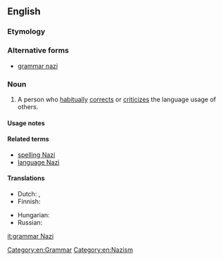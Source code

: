 ==English==

===Etymology===
{{rfe|lang=en}}<!--This is not derived by analogy to the ''Seinfeld'' "Soup Nazi", since citations of "grammar Nazi" predate that Seinfeld skit.-->

===Alternative forms===
* [[grammar nazi]]

===Noun===
{{en-noun|head=[[grammar]] [[Nazi]]}}

# {{label|en|slang|idiomatic}} A person who [[habitually]] [[correct]]s or [[criticize]]s the language usage of others.

====Usage notes====

====Related terms====
* [[spelling Nazi]]
* [[language Nazi]]

====Translations====
{{trans-top|Person who obsesses over orthography}}
* Dutch: {{t|nl|taalnazi}}, {{t+|nl|kommaneuker|m}}
* Finnish: {{t+|fi|pilkunnussija}}
{{trans-mid}}
* Hungarian: {{t|hu|nyelvtannáci}}
* Russian: {{t+|ru|гра́ммар-на́ци|m|f}}
{{trans-bottom}}

[[Category:en:Grammar]]
[[Category:en:Nazism]]

[[it:grammar Nazi]]